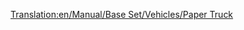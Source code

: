 [[Translation:en/Manual/Base Set/Vehicles/Paper Truck]]
{{en/Trains Carriages new|Picture=[[File:en/Papertruck.png]]
|NormalCost=£1,148 ($2,296)
|NormalWeight=18 / 38 t
|NormalCapacity=20 tonnes of paper
|MonoCost="
|MonoWeight=18 / 43 t
|MonoCapacity=25 tonnes of paper
|MagCost="
|MagWeight=18 / 45 t
|MagCapacity=27 tonnes of paper
|Description=Necessary for getting paper from papermills to printing plants. Available only in subarctic climate
}}